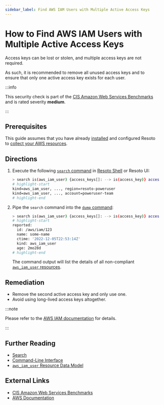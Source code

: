 ```yaml
---
sidebar_label: Find AWS IAM Users with Multiple Active Access Keys
---
```


# How to Find AWS IAM Users with Multiple Active Access Keys

Access keys can be lost or stolen, and multiple access keys are not required.

As such, it is recommended to remove all unused access keys and to ensure that only one active access key exists for each user.

:::info

This security check is part of the [CIS Amazon Web Services Benchmarks](https://cisecurity.org/benchmark/amazon_web_services) and is rated severity **medium**.

:::

## Prerequisites

This guide assumes that you have already [installed](../../../getting-started/install-resoto/index.mdx) and configured Resoto to [collect your AWS resources](../../../how-to-guides/data-sources/collect-aws-resource-data.mdx).

## Directions

1. Execute the following [`search` command](../../../reference/cli/search-commands/search.mdx) in [Resoto Shell](../../../reference/components/shell.mdx) or Resoto UI:

   ```bash
   > search is(aws_iam_user) {access_keys[]: --> is(access_key)} access_keys[0].reported.access_key_status=="Active" and access_keys[1].reported.access_key_status=="Active"
   # highlight-start
   ​kind=aws_iam_user, ..., region=resoto-poweruser
   ​kind=aws_iam_user, ..., account=poweruser-team
   # highlight-end
   ```

2. Pipe the `search` command into the [`dump` command](../../../reference/cli/format-commands/dump.mdx):

   ```bash
   > search is(aws_iam_user) {access_keys[]: --> is(access_key)} access_keys[0].reported.access_key_status=="Active" and access_keys[1].reported.access_key_status=="Active" | dump
   # highlight-start
   ​reported:
   ​  id: /aws/iam/123
   ​  name: some-name
   ​  ctime: '2022-12-05T22:53:14Z'
   ​  kind: aws_iam_user
   ​  age: 2mo28d
   # highlight-end
   ```

   The command output will list the details of all non-compliant [`aws_iam_user` resources](../../../reference/unified-data-model/aws.mdx#aws_iam_user).

## Remediation

- Remove the second active access key and only use one.
- Avoid using long-lived access keys altogether.

:::note

Please refer to the [AWS IAM documentation](https://docs.aws.amazon.com/IAM/latest/APIReference/API_ListAccessKeys.html) for details.

:::

## Further Reading

- [Search](../../../reference/search/index.mdx)
- [Command-Line Interface](../../../reference/cli/index.mdx)
- [`aws_iam_user` Resource Data Model](../../../reference/unified-data-model/aws.mdx#aws_iam_user)

## External Links

- [CIS Amazon Web Services Benchmarks](https://cisecurity.org/benchmark/amazon_web_services)
- [AWS Documentation](https://docs.aws.amazon.com/IAM/latest/APIReference/API_ListAccessKeys.html)
